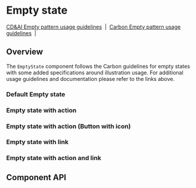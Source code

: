 
# Empty state

[CD&AI Empty pattern usage guidelines](https://pages.github.ibm.com/cdai-design/pal/patterns/empty-state/usage/)
&nbsp;|&nbsp;
[Carbon Empty pattern usage guidelines](https://www.carbondesignsystem.com/patterns/empty-states-pattern/)
&nbsp;|&nbsp;

## Overview

The `EmptyState` component follows the Carbon guidelines for empty states with
some added specifications around illustration usage. For additional usage
guidelines and documentation please refer to the links above.

### Default Empty state

<Preview>
  <Story
    id={getStorybookSlug(pkg, EmptyState.displayName, 'default', 'emptystates')}
  />
</Preview>

### Empty state with action

<Preview>
  <Story
    id={getStorybookSlug(
      pkg,
      EmptyState.displayName,
      'with-action',
      'emptystates'
    )}
  />
</Preview>

### Empty state with action (Button with icon)

<Preview>
  <Story
    id={getStorybookSlug(
      pkg,
      EmptyState.displayName,
      'with-action-icon-button',
      'emptystates'
    )}
  />
</Preview>

### Empty state with link

<Preview>
  <Story
    id={getStorybookSlug(
      pkg,
      EmptyState.displayName,
      'with-link',
      'emptystates'
    )}
  />
</Preview>

### Empty state with action and link

<Preview>
  <Story
    id={getStorybookSlug(
      pkg,
      EmptyState.displayName,
      'with-action-and-link',
      'emptystates'
    )}
  />
</Preview>

## Component API

<Props />

